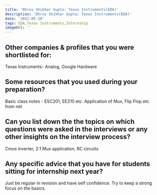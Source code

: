 ```yaml
---
title: 'Dhruv Shikhar Gupta: Texas Instruments(EDA)'
description: 'Dhruv Shikhar Gupta: Texas Instruments(EDA)'
date: '2022-05-20'
tags: EDA,Texas Instruments,Internship
imageUrl: ''
---
```


## Other companies & profiles that you were shortlisted for:
Texas Instruments- Analog, Google Hardware

## Some resources that you used during your preparation?
Basic class notes - ESC201, EE210 etc. Application of Mux, Flip Flop etc from net

## Can you list down the the topics on which questions were asked in the interviews or any other insights on the interview process?
Cmos inverter, 2:1 Mux application, RC circuits

## Any specific advice that you have for students sitting for internship next year?
Just be regular in revision and have self confidence. Try to keep a strong focus on the basics. 

